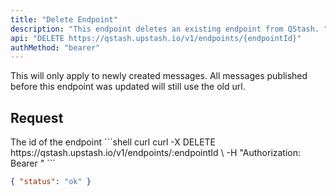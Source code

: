 ```yaml
---
title: "Delete Endpoint"
description: "This endpoint deletes an existing endpoint from QStash. "
api: "DELETE https://qstash.upstash.io/v1/endpoints/{endpointId}"
authMethod: "bearer"
---
```


<Note>
  This will only apply to newly created messages. All messages published before
  this endpoint was updated will still use the old url.
</Note>

## Request

<ParamField path="endpointID" type="string" required>
The id of the endpoint

</ParamField>

<RequestExample>
```shell curl
curl -X DELETE https://qstash.upstash.io/v1/endpoints/:endpointId \
  -H "Authorization: Bearer <token>"
```
</RequestExample>

<ResponseExample>

```json 200
{ "status": "ok" }
```

</ResponseExample>
